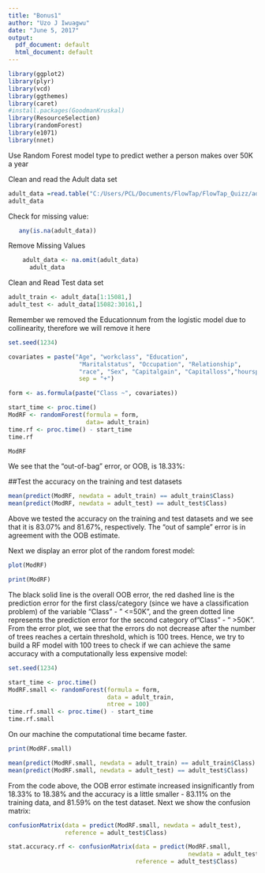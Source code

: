 ---
title: "Bonus1"
author: "Uzo J Iwuagwu"
date: "June 5, 2017"
output:
  pdf_document: default
  html_document: default
---

```{r packages}

library(ggplot2)
library(plyr)
library(vcd)
library(ggthemes)
library(caret)
#install.packages(GoodmanKruskal)
library(ResourceSelection)
library(randomForest)
library(e1071)
library(nnet)
```
Use Random Forest model type to predict wether a person makes over 50K a year

Clean and read the Adult data set

```{r Analyzing Data Set}
adult_data =read.table("C:/Users/PCL/Documents/FlowTap/FlowTap_Quizz/adult.data.txt", header = TRUE, sep = ",", col.names = c("Age", "workclass", "fnlwgt", "Education", "Educationnum", "Maritalstatus", "Occupation", "Relationship", "race", "Sex", "Capitalgain", "Capitalloss", "hoursperweek", "NativeCountry", "Class"), fill = FALSE, na.strings = "?", strip.white = TRUE)
adult_data

```



Check for missing value:
```{r Missing Values}
   any(is.na(adult_data))
```
Remove Missing Values
```{r Remove missing value}
    adult_data <- na.omit(adult_data)
      adult_data
```
Clean and Read Test data set
```{r Analyzing Test Data Set}
adult_train <- adult_data[1:15081,]
adult_test <- adult_data[15082:30161,]

```


Remember we removed the Educationnum from the logistic model due to collinearity, therefore we will remove it here

```{r Covariates}
set.seed(1234)

covariates = paste("Age", "workclass", "Education",
                    "Maritalstatus", "Occupation", "Relationship",
                    "race", "Sex", "Capitalgain", "Capitalloss","hoursperweek", "NativeCountry",
                    sep = "+")

form <- as.formula(paste("Class ~", covariates))

start_time <- proc.time()
ModRF <- randomForest(formula = form,
                      data= adult_train)
time.rf <- proc.time() - start_time
time.rf
```


```{r Out of bag Error}
ModRF
```
We see that the "out-of-bag" error, or OOB, is 18.33%:

##Test the accuracy on the training and test datasets

```{r testing Accuracy}
mean(predict(ModRF, newdata = adult_train) == adult_train$Class)
mean(predict(ModRF, newdata = adult_test) == adult_test$Class)
```
Above we tested the accuracy on the training and test datasets and we see that it is 83.07% and 81.67%, respectively. The "out of sample" error is in agreement with the OOB estimate.

Next we display an error plot of the random forest model:
```{r Errorplot}
plot(ModRF)
```


```{R test}
print(ModRF)
```
The black solid line is the overall OOB error, the red dashed line is the prediction error for the first class/category (since we have a classification problem) of the variable "Class" - " <=50K", and the green dotted line represents the prediction error for the second category of"Class" - " >50K". From the error plot, we see that the errors do not decrease after the number of trees reaches a certain threshold, which is 100 trees. Hence, we try to build a RF model with 100 trees to check if we can achieve the same accuracy with a computationally less expensive model:


```{r using 100}
set.seed(1234)

start_time <- proc.time()
ModRF.small <- randomForest(formula = form, 
                            data = adult_train, 
                            ntree = 100)
time.rf.small <- proc.time() - start_time
time.rf.small

```
On our machine the computational time became faster.
```{r Print 100}
print(ModRF.small)
```

```{r}
mean(predict(ModRF.small, newdata = adult_train) == adult_train$Class)
mean(predict(ModRF.small, newdata = adult_test) == adult_test$Class)

```
From the code above,  the OOB error estimate increased insignificantly from 18.33% to 18.38% and the accuracy is a little smaller - 83.11% on the training data, and 81.59% on the test dataset. Next we show the confusion matrix:

```{r}
confusionMatrix(data = predict(ModRF.small, newdata = adult_test),
                reference = adult_test$Class)

```

```{r}
stat.accuracy.rf <- confusionMatrix(data = predict(ModRF.small, 
                                                   newdata = adult_test),
                                    reference = adult_test$Class)
```
